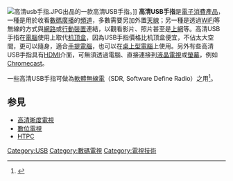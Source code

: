 {{article issues
|
{{Expand|time=2011-05-20T00:33:31+08:00}}
{{Expert|time=2011-05-20T00:33:31+08:00}}
}}
{{noteTA
|T=zh-hans:数码电视棒;zh-hk:高清USB手指;zh-tw:USB數位電視棒;
|G1=Communication
|G2=IT
}}
[[File:高清usb手指.JPG|thumb]]出品的一款高清USB手指。]]
'''高清USB手指'''是[[電子|電子]][[消費|消費]][[產品|產品]]，一種是用於收看[[數碼廣播|數碼廣播]]的[[頻道|頻道]]，多數需要另加外置[[天線|天線]]；另一種是透過[[WiFi|WiFi]]等無線的方式與[[網路|網路]]或[[行動裝置|行動裝置]]連結，以觀看影片、照片甚至是[[上網|上網]]等。高清USB手指在[[電腦|電腦]]使用上取代[[机顶盒|机顶盒]]，因為USB手指價格比机顶盒便宜，不佔太大空間，更可以隨身，適合[[手提電腦|手提電腦]]，也可以在[[桌上型電腦|桌上型電腦]]上使用。另外有些高清USB手指具有[[HDMI|HDMI]]介面，可無須透過電腦、直接連接到[[液晶電視|液晶電視]]或[[螢幕|螢幕]]，例如[[Chromecast|Chromecast]]。

一些高清USB手指可做為[[軟體無線電|軟體無線電]]（SDR, Software Define Radio）之用<ref>{{Cite web |url=https://www.flyerlee.com/sdr-rtl2832u-r820t-diy-a/ |title=SDR 軟體無線電 RTL2832U + R820T 設置安裝教學 |accessdate=2018-09-23 |archive-date=2018-09-23 |archive-url=https://web.archive.org/web/20180923162730/https://www.flyerlee.com/sdr-rtl2832u-r820t-diy-a/ |dead-url=no }}</ref>。

==参見==
* [[高清晰度電視|高清晰度電視]]
* [[數位電視|數位電視]]
* [[HTPC|HTPC]]

{{Hardware-stub}}

[[Category:USB|Category:USB]]
[[Category:數碼電視|Category:數碼電視]]
[[Category:電視技術|Category:電視技術]]